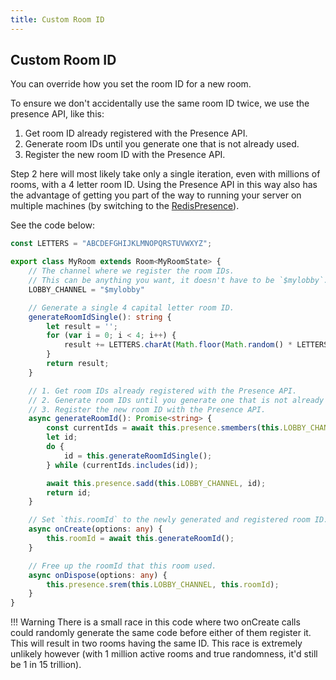 ```yaml
---
title: Custom Room ID
---
```


## Custom Room ID

You can override how you set the room ID for a new room.

To ensure we don't accidentally use the same room ID twice, we use the presence API, like this:

1. Get room ID already registered with the Presence API.
2. Generate room IDs until you generate one that is not already used.
3. Register the new room ID with the Presence API.

Step 2 here will most likely take only a single iteration, even with millions of rooms, with a 4 letter room ID. Using the Presence API in this way also has the advantage of getting you part of the way to running your server on multiple machines (by switching to the [RedisPresence](https://docs.colyseus.io/server/presence/#redispresence-clientopts)).

See the code below:

```typescript
const LETTERS = "ABCDEFGHIJKLMNOPQRSTUVWXYZ";

export class MyRoom extends Room<MyRoomState> {
    // The channel where we register the room IDs.
    // This can be anything you want, it doesn't have to be `$mylobby`.
    LOBBY_CHANNEL = "$mylobby"

    // Generate a single 4 capital letter room ID.
    generateRoomIdSingle(): string {
        let result = '';
        for (var i = 0; i < 4; i++) {
            result += LETTERS.charAt(Math.floor(Math.random() * LETTERS.length));
        }
        return result;
    }

    // 1. Get room IDs already registered with the Presence API.
    // 2. Generate room IDs until you generate one that is not already used.
    // 3. Register the new room ID with the Presence API.
    async generateRoomId(): Promise<string> {
        const currentIds = await this.presence.smembers(this.LOBBY_CHANNEL);
        let id;
        do {
            id = this.generateRoomIdSingle();
        } while (currentIds.includes(id));

        await this.presence.sadd(this.LOBBY_CHANNEL, id);
        return id;
    }

    // Set `this.roomId` to the newly generated and registered room ID.
    async onCreate(options: any) {
        this.roomId = await this.generateRoomId();
    }

    // Free up the roomId that this room used.
    async onDispose(options: any) {
        this.presence.srem(this.LOBBY_CHANNEL, this.roomId);
    }
}
```

!!! Warning
    There is a small race in this code where two onCreate calls could randomly generate the same code before either of them register it. This will result in two rooms having the same ID. This race is extremely unlikely however (with 1 million active rooms and true randomness, it'd still be 1 in 15 trillion).
